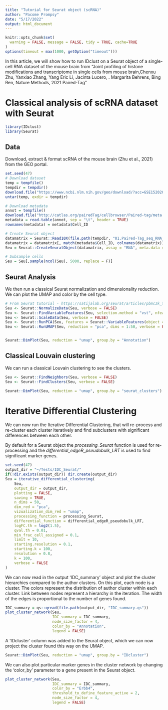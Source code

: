 ```yaml
---
title: "Tutorial for Seurat object (scRNA)"
author: "Pacome Prompsy"
date: "5/17/2022"
output: html_document
---
```


```r
knitr::opts_chunk$set(
  warning = FALSE, message = FALSE, tidy = TRUE, cache=TRUE
)
options(timeout = max(1000, getOption("timeout")))
```

In this article, we will show how to run IDclust on a Seurat object of a single-
cell RNA dataset of the mouse brain from "Joint profiling of histone modifications and transcriptome in single cells from mouse brain,Chenxu Zhu, Yanxiao Zhang, Yang Eric Li, Jacinta Lucero, . Margarita Behrens,
Bing Ren, Nature Methods, 2021 Paired-Tag"  

# Classical analysis of scRNA dataset with Seurat

```r
library(IDclust)
library(Seurat)
```
  
## Data

Download, extract & format scRNA of the mouse brain (Zhu et al., 2021) from the 
GEO portal.  
  
```r
set.seed(47)
# Download dataset
temp = tempfile()
tempdir = tempdir()
download.file("https://www.ncbi.nlm.nih.gov/geo/download/?acc=GSE152020&format=file&file=GSE152020%5FPaired%2DTag%5FRNA%5Ffiltered%5Fmatrix%2Etar%2Egz", temp, quiet = TRUE)
untar(temp, exdir = tempdir)

# Download metadata
annot = tempfile()
download.file("http://catlas.org/pairedTag/cellbrowser/Paired-tag/meta.tsv", annot, quiet = TRUE)
metadata = read.table(annot, sep = "\t", header = TRUE)
rownames(metadata) = metadata$Cell_ID

# Create Seurat object
datamatrix = Seurat::Read10X(file.path(tempdir, "01.Paired-Tag_seq_RNA_filtered_matrix"))
datamatrix = datamatrix[, match(metadata$Cell_ID, colnames(datamatrix))]
Seu = Seurat::CreateSeuratObject(datamatrix, assay = "RNA", meta.data = metadata)

# Subsample cells
Seu = Seu[,sample(ncol(Seu), 5000, replace = F)]
```
  
## Seurat Analysis
  
We then run a classical Seurat normalization and dimensionality reduction. We
can plot the UMAP and color by the cell type.  
  
```r

# From Seurat tutorial - https://satijalab.org/seurat/articles/pbmc3k_tutorial.html
Seu <- Seurat::NormalizeData(Seu, verbose = FALSE)
Seu <- Seurat::FindVariableFeatures(Seu, selection.method = "vst", nfeatures = 2000, verbose = FALSE)
Seu <- Seurat::ScaleData(Seu, verbose = FALSE)
Seu <- Seurat::RunPCA(Seu, features = Seurat::VariableFeatures(object = Seu), verbose = FALSE)
Seu <- Seurat::RunUMAP(Seu, reduction = "pca", dims = 1:50, verbose = FALSE)


Seurat::DimPlot(Seu, reduction = "umap", group.by = "Annotation")
```
  
  
## Classical Louvain clustering
  
We can run a classical Louvain clustering to see the clusters.  
  
```r
Seu <- Seurat::FindNeighbors(Seu, verbose = FALSE)
Seu <- Seurat::FindClusters(Seu, verbose = FALSE)

Seurat::DimPlot(Seu, reduction = "umap", group.by = "seurat_clusters")
```
  
# Iterative Differential Clustering
  
We can now run the Iterative Differential Clustering, that will re-process and
re-cluster each cluster iteratively and find subclusters with significant 
differences between each other.  
  
By default for a Seurat object the *processing_Seurat* function is used for 
re-processing and the *differential_edgeR_pseudobulk_LRT* is used to find 
significant marker genes.   
  
```r
set.seed(47)
output_dir = "~/Tests/IDC_Seurat/"
if(!dir.exists(output_dir)) dir.create(output_dir)
Seu = iterative_differential_clustering(
    Seu,
    output_dir = output_dir,
    plotting = FALSE,
    saving = TRUE,
    n_dims = 50,
    dim_red = "pca",
    vizualization_dim_red = "umap",
    processing_function = processing_Seurat,
    differential_function = differential_edgeR_pseudobulk_LRT,
    logFC.th = log2(1.5),
    qval.th = 0.01,
    min_frac_cell_assigned = 0.1,
    limit = 10,
    starting.resolution = 0.1,
    starting.k = 100,
    resolution = 0.8,
    k = 100,
    verbose = FALSE
)
```
  
We can now read in the output 'IDC_summary' object and plot the cluster 
hierarchies compared to the author clusters. On this plot, each node is a
cluster. The colors represent the distribution of author cluster within each
cluster. Link between nodes represent a hierarchy in the iteration. The width
of the edges is proportional to the number of genes found.  

```r
IDC_summary = qs::qread(file.path(output_dir, "IDC_summary.qs"))
plot_cluster_network(Seu, 
                     IDC_summary = IDC_summary,
                     node_size_factor = 4,
                     color_by = "Annotation",
                     legend = FALSE)
```
  
A 'IDcluster' column was added to the Seurat object, which we can now project
the cluster found this way on the UMAP.  
  
```r
Seurat::DimPlot(Seu, reduction = "umap", group.by = "IDcluster")
```
  
We can also plot particular marker genes in the cluster network by changing
the 'color_by' parameter to a gene present in the Seurat object.  
  

```r
plot_cluster_network(Seu, 
                     IDC_summary = IDC_summary,
                     color_by = "Erbb4", 
                     threshold_to_define_feature_active = 2,
                     node_size_factor = 4,
                     legend = FALSE)
```
